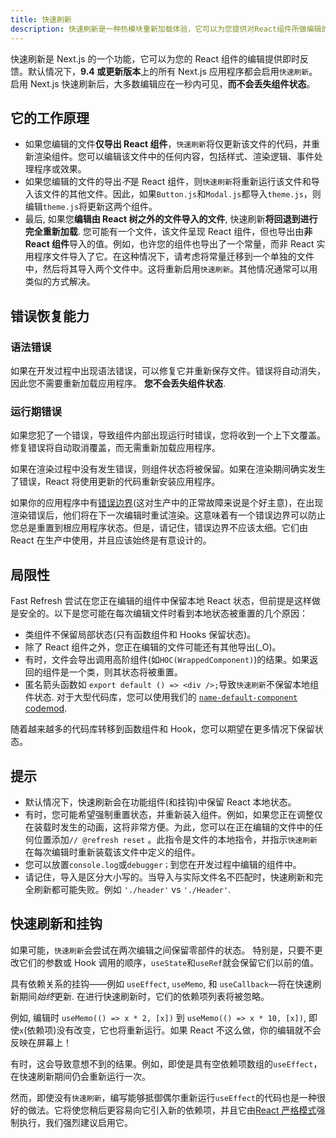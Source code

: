 ```yaml
---
title: 快速刷新
description: 快速刷新是一种热模块重新加载体验，它可以为您提供对React组件所做编辑的即时反馈。
---
```


快速刷新是 Next.js 的一个功能，它可以为您的 React 组件的编辑提供即时反馈。默认情况下，**9.4 或更新版本**上的所有 Next.js 应用程序都会启用`快速刷新`。启用 Next.js 快速刷新后，大多数编辑应在一秒内可见，**而不会丢失组件状态**。

## 它的工作原理

- 如果您编辑的文件**仅导出 React 组件**，`快速刷新`将仅更新该文件的代码，并重新渲染组件。您可以编辑该文件中的任何内容，包括样式、渲染逻辑、事件处理程序或效果。
- 如果您编辑的文件的导出*不*是 React 组件，则`快速刷新`将重新运行该文件和导入该文件的其他文件。因此，如果`Button.js`和`Modal.js`都导入`theme.js`，则编辑`theme.js`将更新这两个组件。
- 最后, 如果您**编辑由 React 树之外的文件导入的文件**, 快速刷新**将回退到进行完全重新加载**. 您可能有一个文件，该文件呈现 React 组件，但也导出由**非 React 组件**导入的值。例如，也许您的组件也导出了一个常量，而非 React 实用程序文件导入了它。在这种情况下，请考虑将常量迁移到一个单独的文件中，然后将其导入两个文件中。这将重新启用`快速刷新`。其他情况通常可以用类似的方式解决。

## 错误恢复能力

### 语法错误

如果在开发过程中出现语法错误，可以修复它并重新保存文件。错误将自动消失，因此您不需要重新加载应用程序。 **您不会丢失组件状态**.

### 运行期错误

如果您犯了一个错误，导致组件内部出现运行时错误，您将收到一个上下文覆盖。修复错误将自动取消覆盖，而无需重新加载应用程序。

如果在渲染过程中没有发生错误，则组件状态将被保留。如果在渲染期间确实发生了错误，React 将使用更新的代码重新安装应用程序。

如果你的应用程序中有[错误边界](https://react.dev/reference/react/Component#catching-rendering-errors-with-an-error-boundary)(这对生产中的正常故障来说是个好主意)，在出现渲染错误后，他们将在下一次编辑时重试渲染。这意味着有一个错误边界可以防止您总是重置到根应用程序状态。但是，请记住，错误边界不应该太细。它们由 React 在生产中使用，并且应该始终是有意设计的。

## 局限性

Fast Refresh 尝试在您正在编辑的组件中保留本地 React 状态，但前提是这样做是安全的。以下是您可能在每次编辑文件时看到本地状态被重置的几个原因：

- 类组件不保留局部状态(只有函数组件和 Hooks 保留状态)。
- 除了 React 组件之外，您正在编辑的文件可能还有其他导出(\_O)。
- 有时，文件会导出调用高阶组件(如`HOC(WrappedComponent)`)的结果。如果返回的组件是一个类，则其状态将被重置。
- 匿名箭头函数如 `export default () => <div />;`导致`快速刷新`不保留本地组件状态. 对于大型代码库，您可以使用我们的 [`name-default-component` codemod](/docs/pages/building-your-application/upgrading/codemods#name-default-component).

随着越来越多的代码库转移到函数组件和 Hook，您可以期望在更多情况下保留状态。

## 提示

- 默认情况下，快速刷新会在功能组件(和挂钩)中保留 React 本地状态。
- 有时，您可能希望强制重置状态，并重新装入组件。例如，如果您正在调整仅在装载时发生的动画，这将非常方便。为此，您可以在正在编辑的文件中的任何位置添加`// @refresh reset` 。此指令是文件的本地指令，并指示`快速刷新`在每次编辑时重新装载该文件中定义的组件。
- 您可以放置`console.log`或`debugger；`到您在开发过程中编辑的组件中。
- 请记住，导入是区分大小写的。当导入与实际文件名不匹配时，快速刷新和完全刷新都可能失败。例如 `'./header'` vs `'./Header'`.

## 快速刷新和挂钩

如果可能，`快速刷新`会尝试在两次编辑之间保留零部件的状态。 特别是，只要不更改它们的参数或 Hook 调用的顺序，`useState`和`useRef`就会保留它们以前的值。

具有依赖关系的挂钩——例如 `useEffect`, `useMemo`, 和 `useCallback`—将在快速刷新期间*始终*更新. 在进行快速刷新时，它们的依赖项列表将被忽略。

例如, 编辑时 `useMemo(() => x * 2, [x])` 到 `useMemo(() => x * 10, [x])`, 即使`x`(依赖项)没有改变，它也将重新运行。如果 React 不这么做，你的编辑就不会反映在屏幕上！

有时，这会导致意想不到的结果。例如，即使是具有空依赖项数组的`useEffect`，在快速刷新期间仍会重新运行一次。

然而，即使没有`快速刷新`，编写能够抵御偶尔重新运行`useEffect`的代码也是一种很好的做法。它将使您稍后更容易向它引入新的依赖项，并且它由[React 严格模式](/docs/pages/api-reference/next-config-js/reactStrictMode)强制执行，我们强烈建议启用它。
